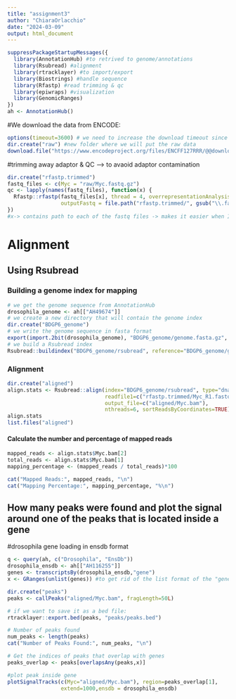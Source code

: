 ```yaml
---
title: "assignment3"
author: "ChiaraOrlacchio"
date: "2024-03-09"
output: html_document
---
```

```r
suppressPackageStartupMessages({
  library(AnnotationHub) #to retrived to genome/annotations
  library(Rsubread) #alignment
  library(rtracklayer) #to import/export
  library(Biostrings) #handle sequence
  library(Rfastp) #read trimming & qc
  library(epiwraps) #visualization
  library(GenomicRanges)
})
ah <- AnnotationHub()
```

#We download the data from ENCODE:

```r
options(timeout=3600) # we need to increase the download timeout since the file is large and cnx slow
dir.create("raw") #new folder where we will put the raw data
download.file("https://www.encodeproject.org/files/ENCFF127RRR/@@download/ENCFF127RRR.fastq.gz", dest="raw/Myc.fastq.gz", mode = "wb") #dest=where to donwload, mode=specifiy binary mode
```


#trimming away adaptor & QC --> to avaoid adaptor contamination
```r
dir.create("rfastp.trimmed")
fastq_files <- c(Myc = "raw/Myc.fastq.gz")
qc <- lapply(names(fastq_files), function(x) {
  Rfastp::rfastp(fastq_files[x], thread = 4, overrepresentationAnalysis = TRUE,
                 outputFastq = file.path("rfastp.trimmed/", gsub("\\.fastq\\.gz$", "", basename(fastq_files[x]))))
})
#x-> contains path to each of the fastq files -> makes it easier when I have a lot of files to process
```

# Alignment

## Using Rsubread

### Building a genome index for mapping


```r
# we get the genome sequence from AnnotationHub
drosophila_genome <- ah[["AH49674"]]
# we create a new directory that will contain the genome index
dir.create("BDGP6_genome")
# we write the genome sequence in fasta format
export(import.2bit(drosophila_genome), "BDGP6_genome/genome.fasta.gz", compress=TRUE)
# we build a Rsubread index
Rsubread::buildindex("BDGP6_genome/rsubread", reference="BDGP6_genome/genome.fasta.gz") #"location", “genome.file"
```

### Alignment

```r
dir.create("aligned")
align.stats <- Rsubread::align(index="BDGP6_genome/rsubread", type="dna",
                               readfile1=c("rfastp.trimmed/Myc_R1.fastq.gz"),
                               output_file=c("aligned/Myc.bam"),
                               nthreads=6, sortReadsByCoordinates=TRUE) #bam files conatin alignment
align.stats 
list.files("aligned")
```

#### Calculate the number and percentage of mapped reads
```r
mapped_reads <- align.stats$Myc.bam[2]
total_reads <- align.stats$Myc.bam[1]
mapping_percentage <- (mapped_reads / total_reads)*100

cat("Mapped Reads:", mapped_reads, "\n")
cat("Mapping Percentage:", mapping_percentage, "%\n")
```
## How many peaks were found and plot the signal around one of the peaks that is located inside a gene
#drosophila gene loading in ensdb format
```r
q <- query(ah, c("Drosophila", "EnsDb"))
drosophila_ensdb <- ah[["AH116255"]]
genes <- transcriptsBy(drosophila_ensdb,"gene")
x <- GRanges(unlist(genes)) #to get rid of the list format of the "genes"
```

```r
dir.create("peaks")
peaks <- callPeaks("aligned/Myc.bam", fragLength=50L)

# if we want to save it as a bed file:
rtracklayer::export.bed(peaks, "peaks/peaks.bed")

# Number of peaks found
num_peaks <- length(peaks)
cat("Number of Peaks Found:", num_peaks, "\n")
````

```r
# Get the indices of peaks that overlap with genes
peaks_overlap <- peaks[overlapsAny(peaks,x)]

#plot peak inside gene
plotSignalTracks(c(Myc="aligned/Myc.bam"), region=peaks_overlap[1],
                 extend=1000,ensdb = drosophila_ensdb)
```
